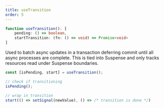 ```yaml
---
title: useTransition
order: 5
---
```


```ts
function useTransition(): [
	pending: () => boolean,
	startTransition: (fn: () => void) => Promise<void>
]
```

Used to batch async updates in a transaction deferring commit until all async processes are complete. This is tied into Suspense and only tracks resources read under Suspense boundaries.

```ts
const [isPending, start] = useTransition();

// check if transitioning
isPending();

// wrap in transition
start(() => setSignal(newValue), () => /* transition is done */)
```
